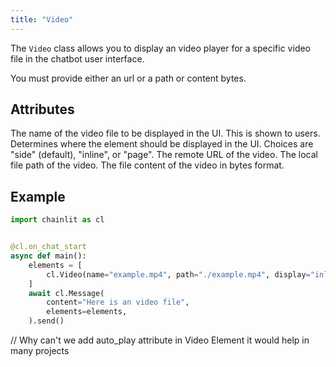 ```yaml
---
title: "Video"
---
```


The `Video` class allows you to display an video player for a specific video file in the chatbot user interface.

You must provide either an url or a path or content bytes.

## Attributes

<ParamField path="name" type="str">
  The name of the video file to be displayed in the UI. This is shown to users.
</ParamField>

<ParamField path="display" type="ElementDisplay" optional>
  Determines where the element should be displayed in the UI. Choices are "side"
  (default), "inline", or "page".
</ParamField>

<ParamField path="url" type="str" optional>
  The remote URL of the video.
</ParamField>

<ParamField path="path" type="str" optional>
  The local file path of the video.
</ParamField>

<ParamField path="content" type="bytes" optional>
  The file content of the video in bytes format.
</ParamField>

## Example

```python
import chainlit as cl


@cl.on_chat_start
async def main():
    elements = [
        cl.Video(name="example.mp4", path="./example.mp4", display="inline"),
    ]
    await cl.Message(
        content="Here is an video file",
        elements=elements,
    ).send()
```


// Why can't we add auto_play attribute in Video Element it would help in many projects

